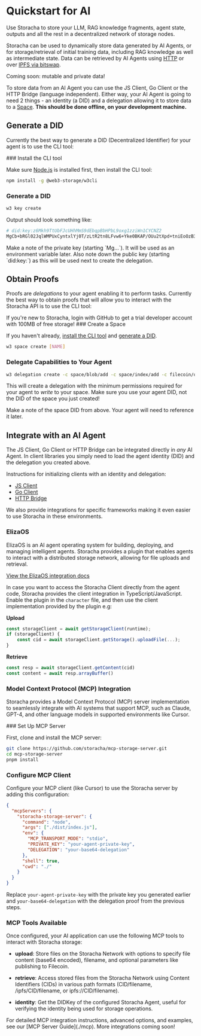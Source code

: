 
# Quickstart for AI

Use Storacha to store your LLM, RAG knowledge fragments, agent state, outputs and all the rest in a decentralized network of storage nodes.

Storacha can be used to dynamically store data generated by AI Agents, or for storage/retrieval of initial training data, including RAG knowledge as well as intermediate state. Data can be retrieved by AI Agents using [HTTP](../how-to/retrieve.mdx) or over [IPFS via bitswap](https://docs.ipfs.tech/concepts/bitswap/).

<Callout type="info">
  Coming soon: mutable and private data!
</Callout>

To store data from an AI Agent you can use the JS Client, Go Client or the HTTP Bridge (language independent). Either way, your AI Agent is going to need 2 things - an identity (a DID) and a delegation allowing it to store data to a [Space](../how-to/create-space.mdx). **This should be done offline, on your development machine.**

## Generate a DID

Currently the best way to generate a DID (Decentralized Identifier) for your agent is to use the CLI tool:

<Steps>
### Install the CLI tool

Make sure [Node.js](https://nodejs.org) is installed first, then install the CLI tool:

```sh
npm install -g @web3-storage/w3cli
```

### Generate a DID

```sh
w3 key create
```

Output should look something like:

```sh
# did:key:z6Mkh9TtUbFJcUHhMmS9dEbqpBbHPbL9oxg1zziWn1CYCNZ2
MgCb+bRGl02JqlWMPUxCyntxlYj0T/zLtR2tn8LFvw6+Yke0BKAP/OUu2tXpd+tniEoOzB3pxqxHZpRhrZl1UYUeraT0=
```

</Steps>

<Callout type="warning">
  Make a note of the private key (starting `Mg...`). It will be used as an environment variable later. Also note down the public key (starting `did:key:`) as this will be used next to create the delegation.
</Callout>

## Obtain Proofs

Proofs are _delegations_ to your agent enabling it to perform tasks. Currently the best way to obtain proofs that will allow you to interact with the Storacha API is to use the CLI tool:

<Callout>
  If you're new to Storacha, login with GitHub to get a trial developer account with 100MB of free storage!
</Callout>

<Steps>
### Create a Space

If you haven't already, [install the CLI tool](#install-the-cli-tool) and [generate a DID](#generate-a-did).

```sh
w3 space create [NAME]
```

### Delegate Capabilities to Your Agent

```sh
w3 delegation create -c space/blob/add -c space/index/add -c filecoin/offer -c upload/add <AGENT_DID> --base64
```

This will create a delegation with the minimum permissions required for your agent to _write_ to your space. Make sure you use your agent DID, not the DID of the space you just created!

</Steps>

<Callout>
  Make a note of the space DID from above. Your agent will need to reference it later.
</Callout>

## Integrate with an AI Agent

The JS Client, Go Client or HTTP Bridge can be integrated directly in _any_ AI Agent. In client libraries you simply need to load the agent identity (DID) and the delegation you created above.

Instructions for initializing clients with an identity and delegation:

* [JS Client](../how-to/upload.mdx#bring-your-own-delegations)
* [Go Client](../go-w3up.mdx#load-private-key-and-proofs)
* [HTTP Bridge](../how-to/http-bridge.mdx)

We also provide integrations for specific frameworks making it even easier to use Storacha in these environments.

### ElizaOS

ElizaOS is an AI agent operating system for building, deploying, and managing intelligent agents. Storacha provides a plugin that enables agents to interact with a distributed storage network, allowing for file uploads and retrieval.

[View the ElizaOS integration docs](./elizaos.md)

In case you want to access the Storacha Client directly from the agent code, Storacha provides the client integration in TypeScript/JavaScript.
Enable the plugin in the `character` file, and then use the client implementation provided by the plugin e.g:

**Upload**
```js
const storageClient = await getStorageClient(runtime);
if (storageClient) {
    const cid = await storageClient.getStorage().uploadFile(...);
}
```

**Retrieve**
```js
const resp = await storageClient.getContent(cid)
const content = await resp.arrayBuffer()
```

### Model Context Protocol (MCP) Integration

Storacha provides a Model Context Protocol (MCP) server implementation to seamlessly integrate with AI systems that support MCP, such as Claude, GPT-4, and other language models in supported environments like Cursor.

<Steps>
### Set Up MCP Server

First, clone and install the MCP server:

```bash
git clone https://github.com/storacha/mcp-storage-server.git
cd mcp-storage-server
pnpm install
```

### Configure MCP Client

Configure your MCP client (like Cursor) to use the Storacha server by adding this configuration:

```json
{
  "mcpServers": {
    "storacha-storage-server": {
      "command": "node",
      "args": ["./dist/index.js"],
      "env": {
        "MCP_TRANSPORT_MODE": "stdio",
        "PRIVATE_KEY": "your-agent-private-key",
        "DELEGATION": "your-base64-delegation"
      },
      "shell": true,
      "cwd": "./"
    }
  }
}
```

Replace `your-agent-private-key` with the private key you generated earlier and `your-base64-delegation` with the delegation proof from the previous steps.

### MCP Tools Available

Once configured, your AI application can use the following MCP tools to interact with Storacha storage:

- **upload**: Store files on the Storacha Network with options to specify file content (base64 encoded), filename, and optional parameters like publishing to Filecoin.

- **retrieve**: Access stored files from the Storacha Network using Content Identifiers (CIDs) in various path formats (CID/filename, /ipfs/CID/filename, or ipfs://CID/filename).

- **identity**: Get the DIDKey of the configured Storacha Agent, useful for verifying the identity being used for storage operations.

</Steps>

<Callout type="info">
  For detailed MCP integration instructions, advanced options, and examples, see our [MCP Server Guide](./mcp).
</Callout>

<Callout type="info">
  More integrations coming soon!
</Callout>
